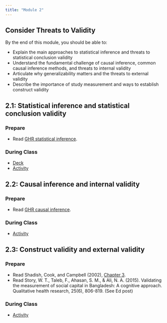 ```yaml
---
title: "Module 2"
---
```


## Consider Threats to Validity

By the end of this module, you should be able to:

* Explain the main approaches to statistical inference and threats to statistical conclusion validity
* Understand the fundamental challenge of causal inference, common causal inference methods, and threats to internal validity
* Articulate why generalizability matters and the threats to external validity
* Describe the importance of study measurement and ways to establish construct validity

## 2.1: Statistical inference and statistical conclusion validity

### Prepare

* Read [GHR statistical inference](https://read.themethodsection.com/statisticalinference.html){target="_blank"}.

### During Class

* [Deck](https://drive.google.com/file/d/1QwgUMqNcU56PmwSXARDdr-0euefgBvQm/view?usp=sharing)
* [Activity](TBA)

## 2.2: Causal inference and internal validity

### Prepare

* Read [GHR causal inference](https://ericpgreen.github.io/ghr_ebook/causalinference.html){target="_blank"}.

### During Class

* [Activity](https://docs.google.com/document/d/1GBZz5AGGI1FHlU2lBMprociQHyYZXaS6rBzssuMediM/edit?usp=sharing)

## 2.3: Construct validity and external validity

### Prepare

* Read Shadish, Cook, and Campbell (2002), [Chapter 3](https://moodle2.units.it/pluginfile.php/132646/mod_resource/content/1/Estratto_ShadishCookCampbellExperimental2002.pdf){target="_blank"}.
* Read Story, W. T., Taleb, F., Ahasan, S. M., & Ali, N. A. (2015). Validating the measurement of social capital in Bangladesh: A cognitive approach. Qualitative health research, 25(6), 806-819. (See Ed post)

### During Class

* [Activity](https://docs.google.com/document/d/1G04p9BjZ12cKmpDU6zcGuHYIPhwoVskWHbklndT2ITE/edit?usp=sharing)

